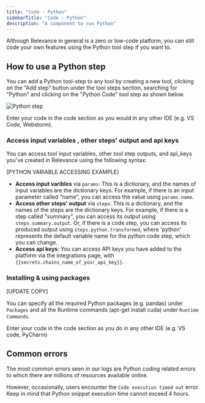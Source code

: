 ```yaml
---
title: "Code - Python"
sidebarTitle: "Code - Python"
description: "A component to run Python"
---
```


Although Relevance in general is a zero or low-code platform, you can still code your own features using the Python tool step if you want to.

## How to use a Python step

You can add a Python tool-step to any tool by creating a new tool, clicking on the "Add step" button under the tool steps section, searching for "Python" and clicking on the "Python Code" tool  step as shown below.

![Python step](/images/python-tool-step.png)

Enter your code in the code section as you would in any other IDE (e.g. VS Code, Webstorm).

### Access input variables , other steps' output and api keys

You can access tool input variables, other tool step outputs, and api_keys you've created in Relevance using the following syntax:

[PYTHON VARIABLE ACCESSING EXAMPLE]

- **Access input varibles** via `params`: This is a dictionary, and the names of input variables are the dictionary keys. For example, if there is an input parameter called "name", you can access the value using `params.name`.
- **Access other steps' output** via `steps`: This is a dictionary, and the names of the steps are the dictionary keys. For example, if there is a step called "summary", you can access its output using `steps.summary.output`. Or, if there is a code step, you can access its produced output using `steps.python.transformed`, where 'python' represents the default variable name for the python code step, which you can change.
- **Access api keys**: You can access API keys you have added to the platform via the integrations page, with `{{secrets.chains_name_of_your_api_key}}`.

### Installing & using packages

[UPDATE COPY]

You can specify all the required Python packages (e.g. pandas) under `Packages` and all the
Runtime commands (apt-get install cuda) under `Runtime Commands`.

Enter your code in the code section as you do in any other IDE (e.g. VS code, PyCharm)


## Common errors

The most common errors seen in our logs are Python coding related errors to which there are millions of resources available online.

However, occasionally, users encounter the `Code execution timed out` error. Keep in mind that Python snippet execution time cannot exceed 4 hours.

